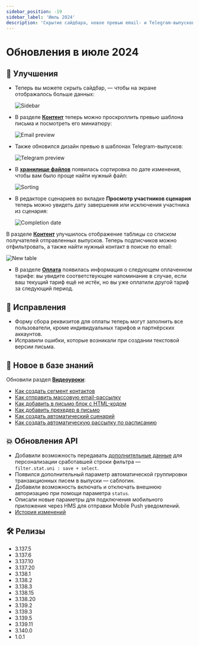 ```yaml
---
sidebar_position: -19
sidebar_label: 'Июль 2024'
description: 'Скрытие сайдбара, новое превью email- и Telegram-выпусков, обновления в разделе оплаты, другие улучшения и исправления платформы'
---
```


# Обновления в июле 2024

## 🚀 Улучшения

- Теперь вы можете скрыть сайдбар, — чтобы на экране отображалось больше данных:

  ![Sidebar](/img/updates/2024/updates-july-2024/sidebar.gif)

- В разделе [**Контент**](https://app.sendsay.ru/content/drafts) теперь можно проскроллить превью шаблона письма и посмотреть его миниатюру:

  ![Email preview](/img/updates/2024/updates-july-2024/email-preview.gif)

- Также обновился дизайн превью в шаблонах Telegram-выпусков:

  ![Telegram preview](/img/updates/2024/updates-july-2024/telegram-preview.png)

- В [**хранилище файлов**](https://app.sendsay.ru/account/files) появилась сортировка по дате изменения, чтобы вам было проще найти нужный файл:

  ![Sorting](/img/updates/2024/updates-july-2024/sorting.gif)

- В редакторе сценариев во вкладке **Просмотр участников сценария** теперь можно увидеть дату завершения или исключения участника из сценария:

  ![Completion date](/img/updates/2024/updates-july-2024/completion-date.png)

В разделе [**Контент**](https://app.sendsay.ru/content/drafts) улучшилось отображение таблицы со списком получателей отправленных выпусков. Теперь подписчиков можно отфильтровать, а также найти нужный контакт в поиске по email:

![New table](/img/updates/2024/updates-july-2024/new-table.png)

- В разделе [**Оплата**](https://app.sendsay.ru/billing/plans) появилась информация о следующем оплаченном тарифе: вы увидите соответствующее напоминание в случае, если ваш текущий тариф ещё не истёк, но вы уже оплатили другой тариф за следующий период.

## 🐛 Исправления

- Форму сбора реквизитов для оплаты теперь могут заполнить все пользователи, кроме индивидуальных тарифов и партнёрских аккаунтов.
- Исправили ошибки, которые возникали при создании текстовой версии письма.

## 📖 Новое в базе знаний

Обновили раздел [**Видеоуроки**](https://docs.sendsay.ru/videolessons/subscribers):

- [Как создать сегмент контактов](https://docs.sendsay.ru/videolessons/subscribers/how-to-create-a-segment)
- [Как отправить массовую email-рассылку](https://docs.sendsay.ru/videolessons/email-campaigns/how-to-send-email-campaign)
- [Как добавить в письмо блок с HTML-кодом](https://docs.sendsay.ru/videolessons/email-campaigns/how-to-add-html-code-to-email-campaign)
- [Как добавить прехедер в письмо](https://docs.sendsay.ru/videolessons/email-campaigns/how-to-add-preheader)
- [Как создать автоматический сценарий](https://docs.sendsay.ru/videolessons/automations/how-to-create-workflow)
- [Как создать автоматическую рассылку по расписанию](https://docs.sendsay.ru/videolessons/automations/how-to-create-automation-by-time)

## 💥 Обновления API

- Добавили возможность передавать [дополнительные данные](https://sendsay.ru/api/api.html#Сохранение-дополнительных-данных) для персонализации сработавшей строки фильтра —<br/> `filter.stat.uni : save + select`.
- Появился дополнительный параметр автоматической группировки транзакционных писем в выпуски — саблогин.
- Добавили возможность включать и отключать внешнюю авторизацию при помощи параметра `status`.
- Описали новые параметры для подключения мобильного приложения через HMS для отправки Mobile Push уведомлений.
- [История изменений](https://sendsay.ru/api/api.html#История-изменений)

## 🛠️ Релизы

- 3.137.5
- 3.137.6
- 3.137.10
- 3.137.20
- 3.138.1
- 3.138.2
- 3.138.3
- 3.138.15
- 3.138.20
- 3.139.2
- 3.139.3
- 3.139.5
- 3.139.11
- 3.140.0
- 1.0.1
